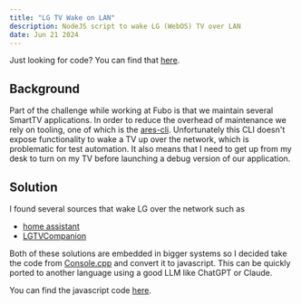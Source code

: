 ```yaml
---
title: "LG TV Wake on LAN"
description: NodeJS script to wake LG (WebOS) TV over LAN
date: Jun 21 2024
---
```


Just looking for code? You can find that [here](https://gist.github.com/seanbecker15/456ddec169eb68aa7e48d38234bb5283).

## Background

Part of the challenge while working at Fubo is that we maintain several SmartTV applications.
In order to reduce the overhead of maintenance we rely on tooling, one of which is the [ares-cli](https://webostv.developer.lge.com/develop/tools/cli-dev-guide).
Unfortunately this CLI doesn't expose functionality to wake a TV up over the network, which is problematic for test automation.
It also means that I need to get up from my desk to turn on my TV before launching a debug version of our application.

## Solution
I found several sources that wake LG over the network such as
- [home assistant](https://github.com/home-assistant/core/blob/2ad5b1c3a6140a49d1113e86e46b68165cf26884/homeassistant/components/wake_on_lan/__init__.py#L34C15-L34C32)
- [LGTVCompanion](https://github.com/JPersson77/LGTVCompanion)

Both of these solutions are embedded in bigger systems so I decided take the code from [Console.cpp](https://github.com/JPersson77/LGTVCompanion/blob/5c63223a9866bc11965a3d9c9240313694c9c3f6/LGTV%20Companion%20Console/Console.cpp#L1531) and convert it to javascript.
This can be quickly ported to another language using a good LLM like ChatGPT or Claude.

You can find the javascript code [here](https://gist.github.com/seanbecker15/456ddec169eb68aa7e48d38234bb5283).
